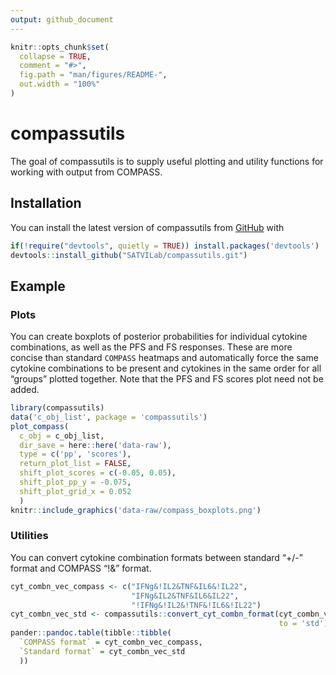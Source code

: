 ```yaml
---
output: github_document
---
```


<!-- README.md is generated from README.Rmd. Please edit that file -->

```r
knitr::opts_chunk$set(
  collapse = TRUE,
  comment = "#>",
  fig.path = "man/figures/README-",
  out.width = "100%"
)
```

# compassutils

<!-- badges: start -->
<!-- badges: end -->

The goal of compassutils is to supply useful plotting and utility functions for working with output from COMPASS. 

## Installation

You can install the latest version of compassutils from [GitHub](https://www.github.com) with 

```r
if(!require("devtools", quietly = TRUE)) install.packages('devtools')
devtools::install_github("SATVILab/compassutils.git")
```

## Example

### Plots

You can create boxplots of posterior probabilities for individual cytokine combinations, as well
as the PFS and FS responses. These are more concise than standard `COMPASS` heatmaps and automatically force the same cytokine combinations to be present and cytokines in the same order for all "groups" plotted together. Note that the PFS and FS scores plot need not be added.

```r
library(compassutils)
data('c_obj_list', package = 'compassutils')
plot_compass(
  c_obj = c_obj_list, 
  dir_save = here::here('data-raw'),
  type = c('pp', 'scores'),
  return_plot_list = FALSE, 
  shift_plot_scores = c(-0.05, 0.05), 
  shift_plot_pp_y = -0.075, 
  shift_plot_grid_x = 0.052
  )
knitr::include_graphics('data-raw/compass_boxplots.png')
```

### Utilities

You can convert cytokine combination formats between standard "+/-" format and COMPASS "!&" format. 
```r
cyt_combn_vec_compass <- c("IFNg&!IL2&TNF&IL6&!IL22",
                           "IFNg&IL2&TNF&IL6&IL22",
                           "!IFNg&!IL2&!TNF&!IL6&!IL22")
cyt_combn_vec_std <- compassutils::convert_cyt_combn_format(cyt_combn_vec_compass, 
                                                            to = 'std')
pander::pandoc.table(tibble::tibble(
  `COMPASS format` = cyt_combn_vec_compass, 
  `Standard format` = cyt_combn_vec_std 
  ))
```

